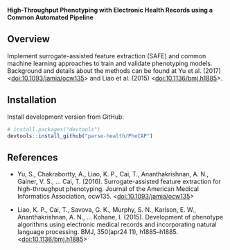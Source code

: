 __High-Throughput Phenotyping with Electronic Health Records using a Common Automated Pipeline__

## Overview

Implement surrogate-assisted feature extraction (SAFE) and common machine learning approaches to train and validate phenotyping models. Background and details about the methods can be found at 
Yu et al. (2017) <[doi:10.1093/jamia/ocw135](https://doi.org/10.1093/jamia/ocw135)> and Liao et al. (2015) <[doi:10.1136/bmj.h1885](https://doi.org/10.1136/bmj.h1885)>.

## Installation

Install development version from GitHub:

```r
# install.packages("devtools")
devtools::install_github("parse-health/PheCAP")
```

## References

- Yu, S., Chakrabortty, A., Liao, K. P., Cai, T., Ananthakrishnan, A. N., Gainer, V. S., … Cai, T. (2016). Surrogate-assisted feature extraction for high-throughput phenotyping. Journal of the American Medical Informatics Association, ocw135. <[doi:10.1093/jamia/ocw135](https://doi.org/10.1093/jamia/ocw135)>

- Liao, K. P., Cai, T., Savova, G. K., Murphy, S. N., Karlson, E. W., Ananthakrishnan, A. N., … Kohane, I. (2015). Development of phenotype algorithms using electronic medical records and incorporating natural language processing. BMJ, 350(apr24 11), h1885–h1885. <[doi:10.1136/bmj.h1885](https://doi.org/10.1136/bmj.h1885)>


